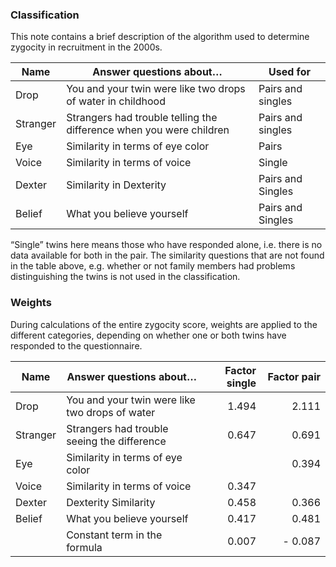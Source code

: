 ### Classification
This note contains a brief description of the algorithm used to determine zygocity in recruitment in the 2000s.

| Name | Answer questions about... | Used for |
|------|---------------------------|----------|
| Drop   | You and your twin were like two drops of water in childhood | Pairs and singles|
| Stranger | Strangers had trouble telling the difference when you were children | Pairs and singles|
| Eye    | Similarity in terms of eye color | Pairs |
| Voice  | Similarity in terms of voice | Single |
| Dexter | Similarity in Dexterity | Pairs and Singles |
| Belief | What you believe yourself | Pairs and Singles |

"Single" twins here means those who have responded alone, i.e. there is no data available for both in the pair.
The similarity questions that are not found in the table above, e.g. whether or not family members had problems distinguishing the twins is not used in the classification.


### Weights

During calculations of the entire zygocity score, weights are applied to the different categories,
depending on whether one or both twins have responded to the questionnaire.

| Name     | Answer questions about...                      | Factor single | Factor pair |
| -----    | --------------------                           | -------:      | --------:   |
| Drop     | You and your twin were like two drops of water | 1.494         | 2.111       |
| Stranger | Strangers had trouble seeing the difference    | 0.647         | 0.691       |
| Eye      | Similarity in terms of eye color               |               | 0.394       |
| Voice    | Similarity in terms of voice                   | 0.347         |             |
| Dexter   | Dexterity Similarity                           | 0.458         | 0.366       |
| Belief   | What you believe yourself                      | 0.417         | 0.481       |
|          | Constant term in the formula                   | 0.007         | - 0.087     |
